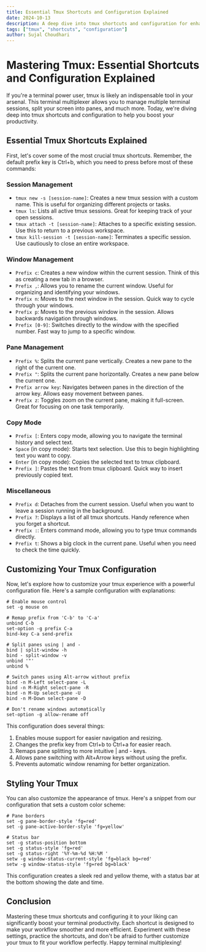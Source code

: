```yaml
---
title: Essential Tmux Shortcuts and Configuration Explained
date: 2024-10-13
description: A deep dive into tmux shortcuts and configuration for enhanced productivity.
tags: ["tmux", "shortcuts", "configuration"]
author: Sujal Choudhari
---
```


# Mastering Tmux: Essential Shortcuts and Configuration Explained

If you're a terminal power user, tmux is likely an indispensable tool in your arsenal. This terminal multiplexer allows you to manage multiple terminal sessions, split your screen into panes, and much more. Today, we're diving deep into tmux shortcuts and configuration to help you boost your productivity.

Essential Tmux Shortcuts Explained
----------------------------------

First, let's cover some of the most crucial tmux shortcuts. Remember, the default prefix key is Ctrl+b, which you need to press before most of these commands:

### Session Management

*   `tmux new -s [session-name]`: Creates a new tmux session with a custom name. This is useful for organizing different projects or tasks.
*   `tmux ls`: Lists all active tmux sessions. Great for keeping track of your open sessions.
*   `tmux attach -t [session-name]`: Attaches to a specific existing session. Use this to return to a previous workspace.
*   `tmux kill-session -t [session-name]`: Terminates a specific session. Use cautiously to close an entire workspace.

### Window Management

*   `Prefix c`: Creates a new window within the current session. Think of this as creating a new tab in a browser.
*   `Prefix ,`: Allows you to rename the current window. Useful for organizing and identifying your windows.
*   `Prefix n`: Moves to the next window in the session. Quick way to cycle through your windows.
*   `Prefix p`: Moves to the previous window in the session. Allows backwards navigation through windows.
*   `Prefix [0-9]`: Switches directly to the window with the specified number. Fast way to jump to a specific window.

### Pane Management

*   `Prefix %`: Splits the current pane vertically. Creates a new pane to the right of the current one.
*   `Prefix "`: Splits the current pane horizontally. Creates a new pane below the current one.
*   `Prefix arrow key`: Navigates between panes in the direction of the arrow key. Allows easy movement between panes.
*   `Prefix z`: Toggles zoom on the current pane, making it full-screen. Great for focusing on one task temporarily.

### Copy Mode

*   `Prefix [`: Enters copy mode, allowing you to navigate the terminal history and select text.
*   `Space` (in copy mode): Starts text selection. Use this to begin highlighting text you want to copy.
*   `Enter` (in copy mode): Copies the selected text to tmux clipboard.
*   `Prefix ]`: Pastes the text from tmux clipboard. Quick way to insert previously copied text.

### Miscellaneous

*   `Prefix d`: Detaches from the current session. Useful when you want to leave a session running in the background.
*   `Prefix ?`: Displays a list of all tmux shortcuts. Handy reference when you forget a shortcut.
*   `Prefix :`: Enters command mode, allowing you to type tmux commands directly.
*   `Prefix t`: Shows a big clock in the current pane. Useful when you need to check the time quickly.

Customizing Your Tmux Configuration
-----------------------------------

Now, let's explore how to customize your tmux experience with a powerful configuration file. Here's a sample configuration with explanations:

    # Enable mouse control
    set -g mouse on
    
    # Remap prefix from 'C-b' to 'C-a'
    unbind C-b
    set-option -g prefix C-a
    bind-key C-a send-prefix
    
    # Split panes using | and -
    bind | split-window -h
    bind - split-window -v
    unbind '"'
    unbind %
    
    # Switch panes using Alt-arrow without prefix
    bind -n M-Left select-pane -L
    bind -n M-Right select-pane -R
    bind -n M-Up select-pane -U
    bind -n M-Down select-pane -D
    
    # Don't rename windows automatically
    set-option -g allow-rename off

This configuration does several things:

1.  Enables mouse support for easier navigation and resizing.
2.  Changes the prefix key from Ctrl+b to Ctrl+a for easier reach.
3.  Remaps pane splitting to more intuitive | and - keys.
4.  Allows pane switching with Alt+Arrow keys without using the prefix.
5.  Prevents automatic window renaming for better organization.

Styling Your Tmux
-----------------

You can also customize the appearance of tmux. Here's a snippet from our configuration that sets a custom color scheme:

    # Pane borders
    set -g pane-border-style 'fg=red'
    set -g pane-active-border-style 'fg=yellow'
    
    # Status bar
    set -g status-position bottom
    set -g status-style 'fg=red'
    set -g status-right '%Y-%m-%d %H:%M '
    setw -g window-status-current-style 'fg=black bg=red'
    setw -g window-status-style 'fg=red bg=black'

This configuration creates a sleek red and yellow theme, with a status bar at the bottom showing the date and time.

Conclusion
----------

Mastering these tmux shortcuts and configuring it to your liking can significantly boost your terminal productivity. Each shortcut is designed to make your workflow smoother and more efficient. Experiment with these settings, practice the shortcuts, and don't be afraid to further customize your tmux to fit your workflow perfectly. Happy terminal multiplexing!